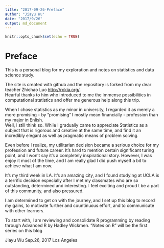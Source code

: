 ```yaml
---
title: "2017-09-26-Preface"
author: "Jiayu Wu"
date: "2017/9/26"
output: md_document
---
```


```r
knitr::opts_chunk$set(echo = TRUE)
```

# Preface

This is a personal blog for my exploration and notes on statistics and
data science study.

The site is created with github and the repository is forked from my
dear teacher Zhichao Luo <http://rokia.org/>.  
Hearful thanks to him who introduced to me the immense possibilities in
computational statistics and offer me generous help along this trip.

When I chose statistics as my minor in university, I regarded it as
merely a more promising - by "promising" I mostly mean financially -
profession than my major in Enlish.  
Well, I still think so. While I gradually came to appreciate Statistics
as a subject that is rigorous and creative at the same time, and find it
an incredibly elegant as well as pragmatic means of problem solving.

Even before I realize, my utilitarian decision became a serious choice
for my profession and future career. It's hard to mention certain
significant turing point, and I won't say it's a completely
inspirational story. However, I was enjoy it most of the time, and I am
really glad I did push myself a bit to achieve what I am now.

It's my third week in LA. It's an amazing city, and I found studying at UCLA is a terrific decision especially after I met my classmates who are so outstanding, determined and interesting. I feel exciting and proud t be a part of this community, and also pressured.

I am determined to get on with the journey, and I set up this blog to
record my gains, to motivate further and countinuous
effort, and to communicate with other learners. 

To start with, I am reviewing and consolidate R programming by reading
through Advanced R by Hadley Wickmen. "Notes on R" will be the first
series on this blog.

Jiayu Wu Sep.26, 2017 Los Angeles
